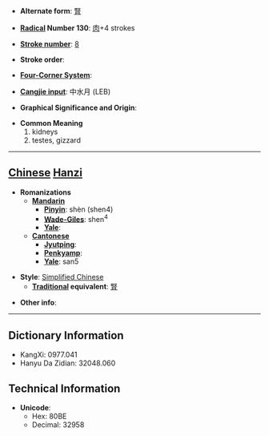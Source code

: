 * '''Alternate form''': [[腎]]

* '''[[Wiktionary:Chinese radical index| Radical]] Number 130''': [[Wiktionary:Chinese radical index 肉|肉]]+4 strokes

* '''[[Wiktionary:Chinese total strokes index|Stroke number]]''': [[Wiktionary:Chinese total strokes index 8|8]]

* '''Stroke order''': 

* '''[[Wiktionary:Chinese four corner index|Four-Corner System]]''': 

* '''[[Wiktionary:Chinese Cangjie index|Cangjie input]]''': 中水月 (LEB)

* '''Graphical Significance and Origin''': 

* '''Common Meaning'''
*#kidneys
*# testes, gizzard


----

== [[Chinese]] [[Hanzi]] ==

* '''Romanizations'''
** '''[[Mandarin]]'''
*** '''[[Pinyin]]''': shèn (shen4)
*** '''[[Wade-Giles]]''': shen<sup>4</sup>
*** '''[[Yale]]''': 
** '''[[Cantonese]]'''
*** '''[[Jyutping]]''':
*** '''[[Penkyamp]]''': 
*** '''[[Yale]]''': san5

* '''Style''': [[Simplified Chinese]] 
** '''[[Traditional Chinese|Traditional]] equivalent''': [[腎]]

* '''Other info''': 

----

== Dictionary Information ==

* KangXi: 0977.041
* Hanyu Da Zidian: 32048.060

== Technical Information ==

* '''Unicode''':
** Hex: 80BE
** Decimal: 32958